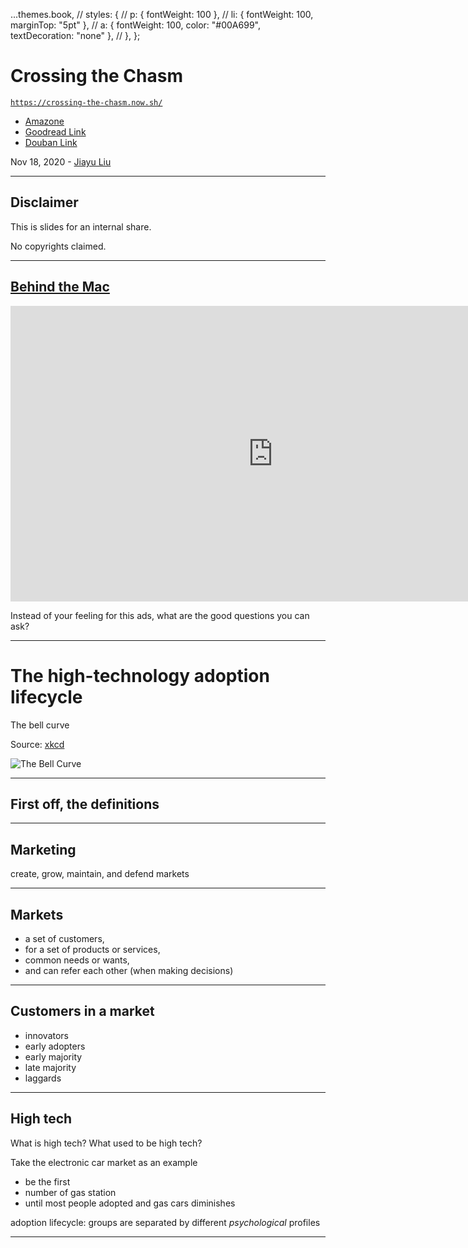 
  ...themes.book,
  // styles: {
  //   p: { fontWeight: 100 },
  //   li: { fontWeight: 100, marginTop: "5pt" },
  //   a: { fontWeight: 100, color: "#00A699", textDecoration: "none" },
  // },
};

<Head>
  <title>Crossing the Chasm</title>
</Head>

# Crossing the Chasm

<code>https://crossing-the-chasm.now.sh/</code>

- [Amazone](https://www.amazon.com/Crossing-Chasm-3rd-Disruptive-Mainstream/dp/0062292986)
- [Goodread Link](https://www.goodreads.com/book/show/61329.Crossing_the_Chasm)
- [Douban Link](https://book.douban.com/subject/3320425/)

Nov 18, 2020 - <a href="mailto:jiayu@hey.com">Jiayu Liu</a>

---

## Disclaimer

This is slides for an internal share.

No copyrights claimed.

---

## [Behind the Mac](https://youtu.be/b3VcGKv9Cfw)

<iframe
  width="840"
  height="473"
  src="https://www.youtube.com/embed/b3VcGKv9Cfw"
  frameborder="0"
  allow="accelerometer; autoplay; clipboard-write; encrypted-media; gyroscope; picture-in-picture"
  allowfullscreen
></iframe>

Instead of your feeling for this ads, what are the good questions you can ask?

---

# The high-technology adoption lifecycle

The bell curve

Source: [xkcd](https://www.explainxkcd.com/wiki/index.php/2118:_Normal_Distribution)

![The Bell Curve](https://www.explainxkcd.com/wiki/images/c/c9/normal_distribution.png)

---

## First off, the definitions

---

## Marketing

create, grow, maintain, and defend markets

---

## Markets

- a set of customers,
- for a set of products or services,
- common needs or wants,
- and can refer each other (when making decisions)

---

## Customers in a market

- innovators
- early adopters
- early majority
- late majority
- laggards

---

## High tech

What is high tech? What used to be high tech?

Take the electronic car market as an example

- be the first
- number of gas station
- until most people adopted and gas cars diminishes

adoption lifecycle: groups are separated by different _psychological_ profiles

---
